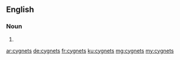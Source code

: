 ==English==

===Noun===
{{head|en|noun plural form}}

# {{plural of|cygnet|lang=en}}

[[ar:cygnets]]
[[de:cygnets]]
[[fr:cygnets]]
[[ku:cygnets]]
[[mg:cygnets]]
[[my:cygnets]]